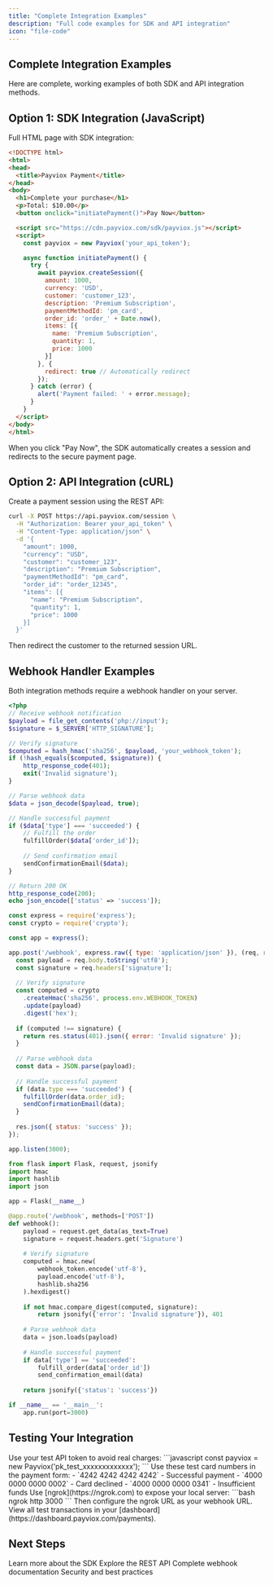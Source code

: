 ```yaml
---
title: "Complete Integration Examples"
description: "Full code examples for SDK and API integration"
icon: "file-code"
---
```


## Complete Integration Examples

Here are complete, working examples of both SDK and API integration methods.

## Option 1: SDK Integration (JavaScript)

Full HTML page with SDK integration:

```html
<!DOCTYPE html>
<html>
<head>
  <title>Payviox Payment</title>
</head>
<body>
  <h1>Complete your purchase</h1>
  <p>Total: $10.00</p>
  <button onclick="initiatePayment()">Pay Now</button>

  <script src="https://cdn.payviox.com/sdk/payviox.js"></script>
  <script>
    const payviox = new Payviox('your_api_token');

    async function initiatePayment() {
      try {
        await payviox.createSession({
          amount: 1000,
          currency: 'USD',
          customer: 'customer_123',
          description: 'Premium Subscription',
          paymentMethodId: 'pm_card',
          order_id: 'order_' + Date.now(),
          items: [{
            name: 'Premium Subscription',
            quantity: 1,
            price: 1000
          }]
        }, {
          redirect: true // Automatically redirect
        });
      } catch (error) {
        alert('Payment failed: ' + error.message);
      }
    }
  </script>
</body>
</html>
```

<Check>
When you click "Pay Now", the SDK automatically creates a session and redirects to the secure payment page.
</Check>

## Option 2: API Integration (cURL)

Create a payment session using the REST API:

```bash
curl -X POST https://api.payviox.com/session \
  -H "Authorization: Bearer your_api_token" \
  -H "Content-Type: application/json" \
  -d '{
    "amount": 1000,
    "currency": "USD",
    "customer": "customer_123",
    "description": "Premium Subscription",
    "paymentMethodId": "pm_card",
    "order_id": "order_12345",
    "items": [{
      "name": "Premium Subscription",
      "quantity": 1,
      "price": 1000
    }]
  }'
```

Then redirect the customer to the returned session URL.

## Webhook Handler Examples

Both integration methods require a webhook handler on your server.

<CodeGroup>

```php PHP
<?php
// Receive webhook notification
$payload = file_get_contents('php://input');
$signature = $_SERVER['HTTP_SIGNATURE'];

// Verify signature
$computed = hash_hmac('sha256', $payload, 'your_webhook_token');
if (!hash_equals($computed, $signature)) {
    http_response_code(401);
    exit('Invalid signature');
}

// Parse webhook data
$data = json_decode($payload, true);

// Handle successful payment
if ($data['type'] === 'succeeded') {
    // Fulfill the order
    fulfillOrder($data['order_id']);
    
    // Send confirmation email
    sendConfirmationEmail($data);
}

// Return 200 OK
http_response_code(200);
echo json_encode(['status' => 'success']);
```

```javascript Node.js
const express = require('express');
const crypto = require('crypto');

const app = express();

app.post('/webhook', express.raw({ type: 'application/json' }), (req, res) => {
  const payload = req.body.toString('utf8');
  const signature = req.headers['signature'];
  
  // Verify signature
  const computed = crypto
    .createHmac('sha256', process.env.WEBHOOK_TOKEN)
    .update(payload)
    .digest('hex');
  
  if (computed !== signature) {
    return res.status(401).json({ error: 'Invalid signature' });
  }
  
  // Parse webhook data
  const data = JSON.parse(payload);
  
  // Handle successful payment
  if (data.type === 'succeeded') {
    fulfillOrder(data.order_id);
    sendConfirmationEmail(data);
  }
  
  res.json({ status: 'success' });
});

app.listen(3000);
```

```python Python
from flask import Flask, request, jsonify
import hmac
import hashlib
import json

app = Flask(__name__)

@app.route('/webhook', methods=['POST'])
def webhook():
    payload = request.get_data(as_text=True)
    signature = request.headers.get('Signature')
    
    # Verify signature
    computed = hmac.new(
        webhook_token.encode('utf-8'),
        payload.encode('utf-8'),
        hashlib.sha256
    ).hexdigest()
    
    if not hmac.compare_digest(computed, signature):
        return jsonify({'error': 'Invalid signature'}), 401
    
    # Parse webhook data
    data = json.loads(payload)
    
    # Handle successful payment
    if data['type'] == 'succeeded':
        fulfill_order(data['order_id'])
        send_confirmation_email(data)
    
    return jsonify({'status': 'success'})

if __name__ == '__main__':
    app.run(port=3000)
```

</CodeGroup>

## Testing Your Integration

<Steps>
<Step title="Use test credentials">
Use your test API token to avoid real charges:
```javascript
const payviox = new Payviox('pk_test_xxxxxxxxxxxxx');
```
</Step>

<Step title="Test card numbers">
Use these test card numbers in the payment form:
- `4242 4242 4242 4242` - Successful payment
- `4000 0000 0000 0002` - Card declined
- `4000 0000 0000 0341` - Insufficient funds
</Step>

<Step title="Test webhooks locally">
Use [ngrok](https://ngrok.com) to expose your local server:
```bash
ngrok http 3000
```
Then configure the ngrok URL as your webhook URL.
</Step>

<Step title="Monitor in dashboard">
View all test transactions in your [dashboard](https://dashboard.payviox.com/payments).
</Step>
</Steps>

## Next Steps

<CardGroup cols={2}>
<Card title="SDK Documentation" icon="code" href="/sdk/introduction">
Learn more about the SDK
</Card>

<Card title="API Documentation" icon="server" href="/api/introduction">
Explore the REST API
</Card>

<Card title="Webhook Guide" icon="webhook" href="/webhooks/integration">
Complete webhook documentation
</Card>

<Card title="Best Practices" icon="shield-check" href="/quickstart/best-practices">
Security and best practices
</Card>
</CardGroup>

